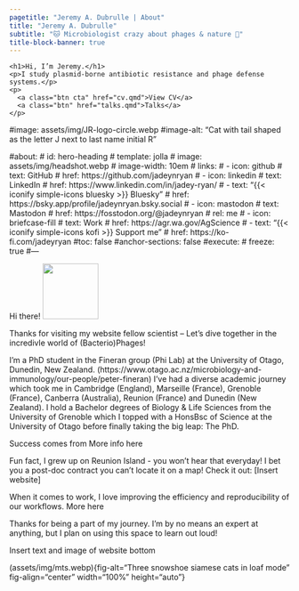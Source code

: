 ```yaml
---
pagetitle: "Jeremy A. Dubrulle | About"
title: "Jeremy A. Dubrulle"
subtitle: "🐱 Microbiologist crazy about phages & nature 🌱"
title-block-banner: true
---
```


<div class="hero">
  <div class="hero-text">
    <h1>Hi, I’m Jeremy.</h1>
    <p>I study plasmid-borne antibiotic resistance and phage defense systems.</p>
    <p>
      <a class="btn cta" href="cv.qmd">View CV</a>
      <a class="btn" href="talks.qmd">Talks</a>
    </p>
  </div>
</div>

#image: assets/img/JR-logo-circle.webp
#image-alt: "Cat with tail shaped as the letter J next to last name initial R"

#about:
#  id: hero-heading
#  template: jolla
#  image: assets/img/headshot.webp
#  image-width: 10em
#  links:
#    - icon: github
#      text: GitHub
#      href: https://github.com/jadeynryan
#    - icon: linkedin
#      text: LinkedIn
#      href: https://www.linkedin.com/in/jadey-ryan/
#    - text: "{{< iconify simple-icons bluesky >}} Bluesky"
#      href: https://bsky.app/profile/jadeynryan.bsky.social
#    - icon: mastodon
#      text: Mastodon
#      href: https://fosstodon.org/@jadeynryan
#      rel: me
#    - icon: briefcase-fill
#      text: Work
#      href: https://agr.wa.gov/AgScience
#    - text: "{{< iconify simple-icons kofi >}} Support me"
#      href: https://ko-fi.com/jadeyryan
#toc: false
#anchor-sections: false
#execute: 
#  freeze: true
#---

::: {#hero-heading}
:::

Hi there! ![](assets/img/JR-logo.webp){.img-va-bottom fig-alt="cat with tail shaped as the letter J next to last name initial R" width="100"}

Thanks for visiting my website fellow scientist -- Let's dive together in the incredivle world of (Bacterio)Phages!

I'm a PhD student in the Fineran group (Phi Lab) at the University of Otago, Dunedin, New Zealand.  (https://www.otago.ac.nz/microbiology-and-immunology/our-people/peter-fineran)
I've had a diverse academic journey which took me in Cambridge (England), Marseille (France), Grenoble (France), Canberra (Australia), Reunion (France) and Dunedin (New Zealand). I hold a Bachelor degrees of Biology & Life Sciences from the University of Grenoble which I topped with a HonsBsc of Science at the University of Otago before finally taking the big leap: The PhD. 

Success comes from More info here

Fun fact, I grew up on Reunion Island - you won't hear that everyday! I bet you a post-doc contract you can't locate it on a map!
Check it out: [Insert website]



When it comes to work, I love improving the efficiency and reproducibility of our workflows. More here 

Thanks for being a part of my journey. I'm by no means an expert at anything, but I plan on using this space to learn out loud!

Insert text and image of website bottom 

(assets/img/mts.webp){fig-alt="Three snowshoe siamese cats in loaf mode" fig-align="center" width="100%" height="auto"}
